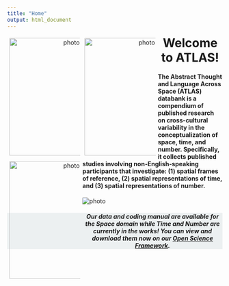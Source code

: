 ```yaml
---
title: "Home"
output: html_document
---
```

<style>
.title {
    display: none;
}

.image-grid {
  margin-left: 0px;
}

.image {
  float: left;
  width: 33%;
  padding: 5px;
  text-align: center;
}

.row::after {
  content: "";
  clear: both
  display: table;
}

.image img {
    display: block; /* Make the image a block element for centering */
    margin: 0 auto; /* Center-align the image horizontally */
    padding-bottom: 3px
}

img{
  border-radius: 2px; }
  
.footer {
  background-color: #ECF0F1;
  padding: 0px;
  margin: 0px;
  text-align: center;
  width: 100%;
}

</style>


<div class= "image-grid">
<div class= "row">
<div class="image">
  <img src= "images/hills.png" alt="photo" width= "275" height="275" >
  </div>
<div class="image">
  <img src= "images/abacus3.jpg" alt="photo" width= "275" height="275" >
  </div>  
<div class="image">
  <img src= "images/sitting_clock.png" alt="photo" width= "275" height="275" >
  </div> 
</div>
</div>

<h1 style="text-align: center; margin-top: 5px; margin-bottom: 16.5px;">Welcome to ATLAS!</h1>


<h4> The Abstract Thought and Language Across Space (ATLAS) databank is a compendium of published research on cross-cultural variability in the conceptualization of space, time, and number. Specifically, it collects published studies involving non-English-speaking participants that investigate: (1) spatial frames of reference, (2) spatial representations of time, and (3) spatial representations of number. </h4>

<img src= "images/index_map.png" alt="photo">

<div class="footer">
  <h5> 
  Our data and coding manual are  available for the Space domain while Time and Number are currently in the works! You can view and download them now on our [Open Science Framework](https://osf.io/83rj2/?view_only=f9c1c243cff14b499ab9b88aac9aca37).
  </h5>
</div>

